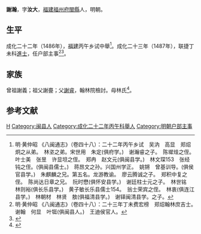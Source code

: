 {{明清人物信息框
| 姓名 = 謝瀚
| 原名 =
| 圖片名稱= 
| 圖片大小 =
| 圖片說明 = 
| 最高職務 =
| 國家 = 大明 
| 爵位 =
| 籍貫 = [[福建|福建]][[福州府|福州府]][[閩縣|閩縣]]
| 族裔 = 
| 字號 = 字汝大
| 諡號 =
| 出生日期 = 五月初三日
| 出生地點 =
| 逝世日期 = 卒年不详
| 逝世地點 =
| 墓葬 =
| 配偶 = 陳氏
| 親屬 = 
| 出身 =
* 成化二十三年丁未科同進士出身
| 經歷 =
| 著作 = 
}}
'''謝瀚'''{{BD|1448年||？年||X}}，字'''汝大'''，[[福建|福建]][[福州府|福州府]][[閩縣|閩縣]]人，明朝。

==生平==
成化二十二年（1486年），[[福建|福建]]丙午乡试中舉<ref>明·黄仲昭 《八闽通志》（卷四十八）：二十二年丙午乡试　吴汭　高显　郑炤炯之从弟。　林垐之弟。宋世用　朱定(俱府学。)　谢瀚睿之子。　陈墀烓之侄。　叶士美　张昱　许显坦之侄。　郑冉　赵文元(俱闽县学。)　林文琛153　张经钝之侄。(俱闽县儒士。)　蒋昂文之孙。兴国州学正。　姚锵　曾基训导。(俱侯官县学。)　朱麒麟之兄。第五名。龙游教谕。　廖云腾诚之子。　郑积中复之侄。　陈尚达日章之兄。　阮时懋(俱怀安县学。)　谢廷柱士元之子。　林世铭　林则裕(俱长乐县学。)　黄子敏长乐县儒士154。　翁士荣宾之侄。　林衷(俱连江县学。)　林朝材　林贤　敖(俱福清县学。)　谢铎闽清县学。之子。</ref>。成化二十三年（1487年），联捷丁未科[[進士|進士]]，任户部主事<ref>明·黄仲昭 《八闽通志》（卷四十八）：二十三年丁未费宏榜　郑炤翰林庶吉士。　谢翰　何显　叶铤(俱闽县人。)　王迪侯官人。</ref><ref>{{cite web|title=《福州府志（清·乾隆）》选举四|url=http://www.fzdqw.com/ShowText.asp?ToBook=1411&index=96&|publisher=福州地情网|accessdate=2014-05-04|deadurl=yes|archiveurl=https://web.archive.org/web/20140504191714/http://www.fzdqw.com/ShowText.asp?ToBook=1411&index=96&|archivedate=2014-05-04}}</ref>。

== 家族 ==
曾祖謝義；祖父謝亹；父[[謝睿|謝睿]]，翰林院檢討。母林氏<ref>{{Cite book|title=天一阁藏明代科举录选刊 登科录 点校本|last=龚延明主编|first=|publisher=宁波出版社|year=2016|isbn=978-7-5526-2320-8|location=宁波|pages=|quote=《天一閣藏明代科舉錄選刊.登科錄》之《成化二十三年進士登科錄》}}</ref>。

==参考文献==
{{reflist}}

{{成化二十三年丁未科殿試金榜}}

{{Authority control}}

{{DEFAULTSORT:Xie謝}}
[[Category:謝姓|H]]
[[Category:闽县人|Category:闽县人]]
[[Category:成化二十二年丙午科舉人|Category:成化二十二年丙午科舉人]]
[[Category:明朝户部主事|Category:明朝户部主事]]